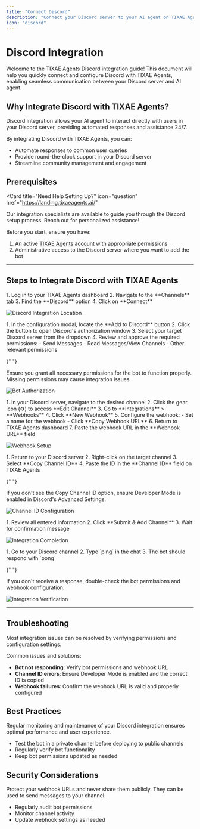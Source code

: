 ```yaml
---
title: "Connect Discord"
description: "Connect your Discord server to your AI agent on TIXAE Agents."
icon: "discord"
---
```


# Discord Integration

Welcome to the TIXAE Agents Discord integration guide! This document will help you quickly connect and configure Discord with TIXAE Agents, enabling seamless communication between your Discord server and AI agent.

## Why Integrate Discord with TIXAE Agents?

<Tip>
  Discord integration allows your AI agent to interact directly with users in
  your Discord server, providing automated responses and assistance 24/7.
</Tip>

By integrating Discord with TIXAE Agents, you can:

- Automate responses to common user queries
- Provide round-the-clock support in your Discord server
- Streamline community management and engagement

## Prerequisites

<Card
  title="Need Help Setting Up?"
  icon="question"
  href="https://landing.tixaeagents.ai/"
>
  Our integration specialists are available to guide you through the Discord
  setup process. Reach out for personalized assistance!
</Card>

Before you start, ensure you have:

1. An active [TIXAE Agents](https://tixaeagents.ai/) account with appropriate permissions
2. Administrative access to the Discord server where you want to add the bot

---

## Steps to Integrate Discord with TIXAE Agents

<Steps>

<Step title="Locate Discord Integration">
  1. Log in to your TIXAE Agents dashboard
  2. Navigate to the **Channels** tab
  3. Find the **Discord** option
  4. Click on **Connect**

![Discord Integration Location](/images/discord-tut/discord0.png)

</Step>

<Step title="Add Bot to Discord Server">
  1. In the configuration modal, locate the **Add to Discord** button
  2. Click the button to open Discord's authorization window
  3. Select your target Discord server from the dropdown
  4. Review and approve the required permissions:
     - Send Messages
     - Read Messages/View Channels
     - Other relevant permissions

{" "}

<Warning>
  Ensure you grant all necessary permissions for the bot to function properly.
  Missing permissions may cause integration issues.
</Warning>

![Bot Authorization](/images/discord-tut/discord1.png)

</Step>

<Step title="Set Up Discord Webhook">
  1. In your Discord server, navigate to the desired channel
  2. Click the gear icon (⚙️) to access **Edit Channel**
  3. Go to **Integrations** > **Webhooks**
  4. Click **New Webhook**
  5. Configure the webhook:
     - Set a name for the webhook
     - Click **Copy Webhook URL**
  6. Return to TIXAE Agents dashboard
  7. Paste the webhook URL in the **Webhook URL** field

![Webhook Setup](/images/discord-tut/discord9.png)

</Step>

<Step title="Configure Channel ID">
  1. Return to your Discord server
  2. Right-click on the target channel
  3. Select **Copy Channel ID**
  4. Paste the ID in the **Channel ID** field on TIXAE Agents

{" "}

<Tip>
  If you don't see the Copy Channel ID option, ensure Developer Mode is enabled
  in Discord's Advanced Settings.
</Tip>

![Channel ID Configuration](/images/discord-tut/discord8.png)

</Step>

<Step title="Complete Integration">
  1. Review all entered information
  2. Click **Submit & Add Channel**
  3. Wait for confirmation message

![Integration Completion](/images/discord-tut/discord11.png)

</Step>

<Step title="Verify Integration">
  1. Go to your Discord channel
  2. Type `ping` in the chat
  3. The bot should respond with `pong`

{" "}

<Note>
  If you don't receive a response, double-check the bot permissions and webhook
  configuration.
</Note>

![Integration Verification](/images/discord-tut/discord12.png)

</Step>

</Steps>

---

## Troubleshooting

<Note>
  Most integration issues can be resolved by verifying permissions and
  configuration settings.
</Note>

Common issues and solutions:

- **Bot not responding**: Verify bot permissions and webhook URL
- **Channel ID errors**: Ensure Developer Mode is enabled and the correct ID is copied
- **Webhook failures**: Confirm the webhook URL is valid and properly configured

## Best Practices

<Card title="Optimize Your Setup" icon="chart-line">
  Regular monitoring and maintenance of your Discord integration ensures optimal
  performance and user experience.
</Card>

- Test the bot in a private channel before deploying to public channels
- Regularly verify bot functionality
- Keep bot permissions updated as needed

## Security Considerations

<Warning>
  Protect your webhook URLs and never share them publicly. They can be used to
  send messages to your channel.
</Warning>

- Regularly audit bot permissions
- Monitor channel activity
- Update webhook settings as needed
